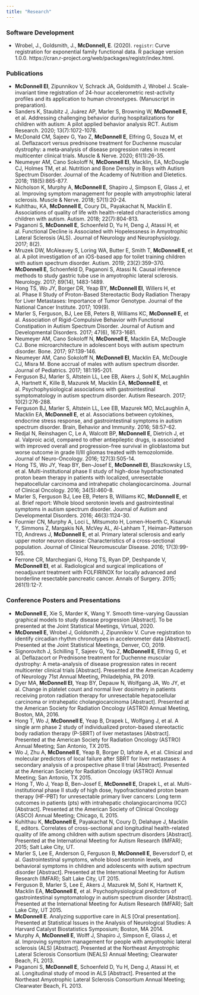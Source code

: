 ```yaml
---
title: "Research"
---
```


### Software Development

* Wrobel, J., Goldsmith, J., **McDonnell, E**. (2020). `registr`: Curve registration for exponential family functional data. R package version 1.0.0. https://cran.r-project.org/web/packages/registr/index.html.

### Publications

* **McDonnell EI**, Zipunnikov V, Schrack JA, Goldsmith J, Wrobel J. Scale-invariant time registration of 24-hour accelerometric rest-activity profiles and its application to human chronotypes. (Manuscript in preparation).
* Sanders K, Staubitz J, Juárez AP, Marler S, Browning W, **McDonnell E**, et al. Addressing challenging behavior during hospitalizations for children with autism: A pilot applied behavior analysis RCT. Autism Research. 2020; 13(7):1072-1078.  
* McDonald CM, Sajeev G, Yao Z, **McDonnell E**, Elfring G, Souza M, et al. Deflazacort versus prednisone treatment for Duchenne muscular dystrophy: a meta‐analysis of disease progression rates in recent multicenter clinical trials. Muscle & Nerve. 2020; 61(1):26-35.
* Neumeyer AM, Cano Sokoloff N, **McDonnell EI**, Macklin, EA, McDougle CJ, Holmes TM, et al. Nutrition and Bone Density in Boys with Autism Spectrum Disorder. Journal of the Academy of Nutrition and Dietetics. 2018; 118(5):865-877.
* Nicholson K, Murphy A, **McDonnell E**, Shapiro J, Simpson E, Glass J, et al. Improving symptom management for people with amyotrophic lateral sclerosis. Muscle & Nerve. 2018; 57(1):20-24.
* Kuhlthau, KA, **McDonnell E**, Coury DL, Payakachat N, Macklin E. Associations of quality of life with health-related characteristics among children with autism. Autism. 2018; 22(7):804-813.
* Paganoni S, **McDonnell E**, Schoenfeld D, Yu H, Deng J, Atassi H, et al. Functional Decline is Associated with Hopelessness in Amyotrophic Lateral Sclerosis (ALS). Journal of Neurology and Neurophysiology. 2017; 8(2).
* Mruzek DW, McAleavey S, Loring WA, Butter E, Smith T, **McDonnell E**, et al. A pilot investigation of an iOS-based app for toilet training children with autism spectrum disorder. Autism. 2019; 23(2):359–370.
* **McDonnell E**, Schoenfeld D, Paganoni S, Atassi N. Causal inference methods to study gastric tube use in amyotrophic lateral sclerosis. Neurology. 2017; 89(14), 1483-1489.
* Hong TS, Wo JY, Borger DR, Yeap BY, **McDonnell EI**, Willers H, et al. Phase II Study of Proton-Based Stereotactic Body Radiation Therapy for Liver Metastases: Importance of Tumor Genotype. Journal of the National Cancer Institute. 2017; 109(9).
* Marler S, Ferguson, BJ, Lee EB, Peters B, Williams KC, **McDonnell E**, et al. Association of Rigid-Compulsive Behavior with Functional Constipation in Autism Spectrum Disorder. Journal of Autism and Developmental Disorders. 2017; 47(6), 1673-1681.
* Neumeyer AM, Cano Sokoloff N, **McDonnell E**, Macklin EA, McDougle CJ. Bone microarchitecture in adolescent boys with autism spectrum disorder. Bone. 2017; 97:139-146.
* Neumeyer AM, Cano Sokoloff N, **McDonnell EI**, Macklin EA, McDougle CJ, Misra M. Bone accrual of males with autism spectrum disorder. Journal of Pediatrics. 2017; 181:195-201. 
* Ferguson BJ, Marler S, Altstein LL, Lee EB, Akers J, Sohl K, McLaughlin A, Hartnett K, Kille B, Mazurek M, Macklin EA, **McDonnell E**, et al. Psychophysiological associations with gastrointestinal symptomatology in autism spectrum disorder. Autism Research. 2017; 10(2):276-288.
* Ferguson BJ, Marler S, Altstein LL, Lee EB, Mazurek MO, McLaughlin A, Macklin EA, **McDonnell E**, et al. Associations between cytokines, endocrine stress response, and gastrointestinal symptoms in autism spectrum disorder. Brain, Behavior and Immunity. 2016; 58:57-62.
* Redjal N, Reinshagen C, Le A, Walcott BP, **McDonnell E**, Dietrich J, et al. Valproic acid, compared to other antiepileptic drugs, is associated with improved overall and progression-free survival in glioblastoma but worse outcome in grade II/III gliomas treated with temozolomide. Journal of Neuro-Oncology. 2016; 127(3):505-14.
* Hong TS, Wo JY, Yeap BY, Ben-Josef E, **McDonnell EI**, Blaszkowsky LS, et al. Multi-institutional phase II study of high-dose hypofractionated proton beam therapy in patients with localized, unresectable hepatocellular carcinoma and intrahepatic cholangiocarcinoma. Journal of Clinical Oncology. 2016; 34(5):460-8.
* Marler S, Ferguson BJ, Lee EB, Peters B, Williams KC, **McDonnell E**, et al. Brief report: Whole blood serotonin levels and gastrointestinal symptoms in autism spectrum disorder. Journal of Autism and Developmental Disorders. 2016; 46(3):1124-30.
* Fournier CN, Murphy A, Loci L, Mitsumoto H, Lomen-Hoerth C, Kisanuki Y, Simmons Z, Margakis NA, McVey AL, Al-Lahham T, Heiman-Patterson TD, Andrews J, **McDonnell E**, et al. Primary lateral sclerosis and
early upper motor neuron disease: Characteristics of a cross-sectional population. Journal of Clinical Neuromuscular Disease. 2016; 17(3):99-105.
* Ferrone CR, Marchegiani G, Hong TS, Ryan DP, Deshpande V, **McDonnell EI**, et al. Radiological and surgical implications of neoadjuvant treatment with FOLFIRINOX for locally advanced and borderline resectable pancreatic cancer. Annals of Surgery. 2015; 261(1):12-7.

### Conference Posters and Presentations

* **McDonnell E**, Xie S, Marder K, Wang Y. Smooth time-varying Gaussian graphical models to study disease progression [Abstract]. To be presented at the Joint Statistical Meetings, Virtual, 2020.
* **McDonnell E**, Wrobel J, Goldsmith J, Zipunnikov V. Curve registration to identify circadian rhythm chronotypes in accelerometer data [Abstract]. Presented at the Joint Statistical Meetings, Denver, CO, 2019.
* Signorovitch J, Schilling T, Sajeev G, Yao Z, **McDonnell E**, Elfring G, et al. Deflazacort or Prednisone treatment for Duchenne muscular dystrophy: A meta-analysis of disease progression rates in recent multicenter clinical trials [Abstract]. Presented at the American Academy of Neurology 71st Annual Meeting, Philadelphia, PA 2019.
* Dyer MA, **McDonnell EI**, Yeap BY, Depauw N, Wolfgang JA, Wo JY, et al. Change in platelet count and normal liver dosimetry in patients receiving proton radiation therapy for unresectable hepatocellular carcinoma or intrahepatic cholangiocarcinoma [Abstract]. Presented at the American Society for Radiation Oncology (ASTRO) Annual Meeting, Boston, MA, 2016.
* Hong T, Wo J, **McDonnell E**, Yeap B, Drapek L, Wolfgang J, et al. A single arm phase 2 study of individualized proton-based stereotactic body radiation therapy (P-SBRT) of liver metastases [Abstract]. Presented at the American Society for Radiation Oncology (ASTRO) Annual Meeting; San Antonio, TX 2015.
* Wo J, Zhu A, **McDonnell E**, Yeap B, Borger D, Iafrate A, et al. Clinical and molecular predictors of local failure after SBRT for liver metastases: A secondary analysis of a prospective phase II trial [Abstract]. Presented at the American Society for Radiation Oncology (ASTRO) Annual Meeting; San Antonio, TX 2015.
* Hong T, Wo J, Yeap B, Ben-Josef E, **McDonnell E**, Drapek L, et al. Multi-institutional phase II study of high dose, hypofractionated proton beam therapy (HF-PBT) for unresectable primary liver cancers: Long term outcomes in patients (pts) with intrahepatic cholangiocarcinoma (ICC) [Abstract]. Presented at the American Society of Clinical Oncology (ASCO) Annual Meeting; Chicago, IL 2015.
* Kuhlthau K, **McDonnell E**, Payakachat N, Coury D, Delahaye J, Macklin E, editors. Correlates of cross-sectional and longitudinal health-related quality of life among children with autism spectrum disorders [Abstract]. Presented at the International Meeting for Autism Research (IMFAR); 2015; Salt Lake City, UT.
* Marler S, Lee E, Anderson G, Ferguson B, **McDonnell E**, Beversdorf D, et al. Gastrointestinal symptoms, whole blood serotonin levels, and behavioral symptoms in children and adolescents with autism spectrum disorder [Abstract]. Presented at the International Meeting for Autism Research (IMFAR); Salt Lake City, UT 2015.
* Ferguson B, Marler S, Lee E, Akers J, Mazurek M, Sohl K, Hartnett K, Macklin EA, **McDonnell E**, et al. Psychophysiological predictors of gastrointestinal symptomatology in autism spectrum disorder [Abstract]. Presented at the International Meeting for Autism Research (IMFAR); Salt Lake City, UT 2015.
* **McDonnell E**. Analyzing supportive care in ALS [Oral presentation]. Presented at Statistical Issues in the Analysis of Neurological Studies: A Harvard Catalyst Biostatistics Symposium; Boston, MA 2014.
* Murphy A, **McDonnell E**, Wolff J, Shapiro J, Simpson E, Glass J, et al. Improving symptom management for people with amyotrophic lateral sclerosis (ALS) [Abstract]. Presented at the Northeast Amyotrophic Lateral Sclerosis Consortium (NEALS) Annual Meeting; Clearwater Beach, FL 2013.
* Paganoni S, **McDonnell E**, Schoenfeld D, Yu H, Deng J, Atassi H, et al. Longitudinal study of mood in ALS [Abstract]. Presented at the Northeast Amyotrophic Lateral Sclerosis Consortium Annual Meeting; Clearwater Beach, FL 2013.